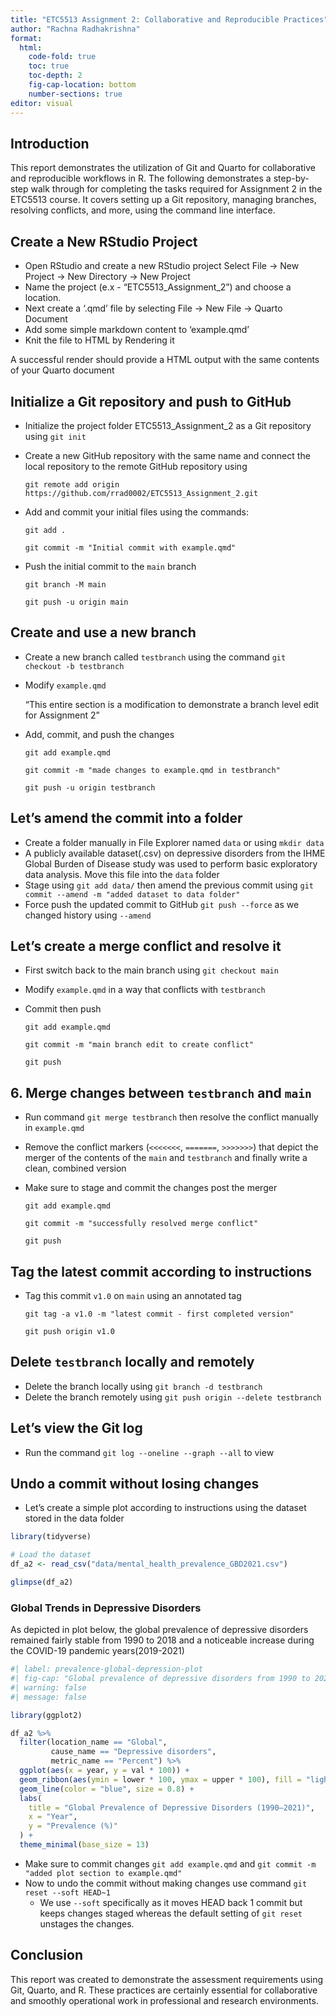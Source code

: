```yaml
---
title: "ETC5513 Assignment 2: Collaborative and Reproducible Practices"
author: "Rachna Radhakrishna"
format: 
  html:
    code-fold: true
    toc: true
    toc-depth: 2
    fig-cap-location: bottom
    number-sections: true
editor: visual
---
```


## Introduction

This report demonstrates the utilization of Git and Quarto for collaborative and reproducible workflows in R. The following demonstrates a step-by-step walk through for completing the tasks required for Assignment 2 in the ETC5513 course. It covers setting up a Git repository, managing branches, resolving conflicts, and more, using the command line interface.

## Create a New RStudio Project

-   Open RStudio and create a new RStudio project Select File → New Project → New Directory → New Project
-   Name the project (e.x - "ETC5513_Assignment_2") and choose a location.
-   Next create a ‘.qmd’ file by selecting File → New File → Quarto Document
-   Add some simple markdown content to ‘example.qmd’
-   Knit the file to HTML by Rendering it

A successful render should provide a HTML output with the same contents of your Quarto document

## Initialize a Git repository and push to GitHub

-   Initialize the project folder ETC5513_Assignment_2 as a Git repository using `git init`

-   Create a new GitHub repository with the same name and connect the local repository to the remote GitHub repository using

    `git remote add origin https://github.com/rrad0002/ETC5513_Assignment_2.git`

-   Add and commit your initial files using the commands:

    `git add .`

    `git commit -m "Initial commit with example.qmd"`

-   Push the initial commit to the `main` branch

    `git branch -M main`

    `git push -u origin main`

## Create and use a new branch

-   Create a new branch called `testbranch` using the command `git checkout -b testbranch`

-   Modify `example.qmd`

    "This entire section is a modification to demonstrate a branch level edit for Assignment 2"

-   Add, commit, and push the changes

    `git add example.qmd`

    `git commit -m "made changes to example.qmd in testbranch"`

    `git push -u origin testbranch`

## Let's amend the commit into a folder

-   Create a folder manually in File Explorer named `data` or using `mkdir data`
-   A publicly available dataset(.csv) on depressive disorders from the IHME Global Burden of Disease study was used to perform basic exploratory data analysis. Move this file into the `data` folder
-   Stage using `git add data/` then amend the previous commit using `git commit --amend -m "added dataset to data folder"`
-   Force push the updated commit to GitHub `git push --force` as we changed history using `--amend`

## Let's create a merge conflict and resolve it

-   First switch back to the main branch using `git checkout main`

-   Modify `example.qmd` in a way that conflicts with `testbranch`

-   Commit then push

    `git add example.qmd`

    `git commit -m "main branch edit to create conflict"`

    `git push`

## 6. Merge changes between `testbranch` and `main`

-   Run command `git merge testbranch` then resolve the conflict manually in `example.qmd`

-   Remove the conflict markers (`<<<<<<<`, `=======`, `>>>>>>>`) that depict the merger of the contents of the `main` and `testbranch` and finally write a clean, combined version

-   Make sure to stage and commit the changes post the merger

    `git add example.qmd`

    `git commit -m "successfully resolved merge conflict"`

    `git push`

## Tag the latest commit according to instructions

-   Tag this commit `v1.0` on `main` using an annotated tag

    `git tag -a v1.0 -m "latest commit - first completed version"`

    `git push origin v1.0`

## Delete `testbranch` locally and remotely

-   Delete the branch locally using `git branch -d testbranch`
-   Delete the branch remotely using `git push origin --delete testbranch`

## Let's view the Git log

-   Run the command `git log --oneline --graph --all` to view

## Undo a commit without losing changes

-   Let's create a simple plot according to instructions using the dataset stored in the data folder

```r
library(tidyverse)

# Load the dataset
df_a2 <- read_csv("data/mental_health_prevalence_GBD2021.csv")
```

```r
glimpse(df_a2)
```

### Global Trends in Depressive Disorders

As depicted in plot below, the global prevalence of depressive disorders remained fairly stable from 1990 to 2018 and a noticeable increase during the COVID-19 pandemic years(2019-2021)

```r
#| label: prevalence-global-depression-plot
#| fig-cap: "Global prevalence of depressive disorders from 1990 to 2021 with uncertainity bounds represented using the shaded area"
#| warning: false
#| message: false

library(ggplot2)

df_a2 %>%
  filter(location_name == "Global",
         cause_name == "Depressive disorders",
         metric_name == "Percent") %>%
  ggplot(aes(x = year, y = val * 100)) +
  geom_ribbon(aes(ymin = lower * 100, ymax = upper * 100), fill = "lightgray", alpha = 0.5) +
  geom_line(color = "blue", size = 0.8) +
  labs(
    title = "Global Prevalence of Depressive Disorders (1990–2021)",
    x = "Year",
    y = "Prevalence (%)"
  ) +
  theme_minimal(base_size = 13)
```

-   Make sure to commit changes `git add example.qmd` and `git commit -m "added plot section to example.qmd"`
-   Now to undo the commit without making changes use command `git reset --soft HEAD~1`
    -   We use `--soft` specifically as it moves HEAD back 1 commit but keeps changes staged whereas the default setting of `git reset` unstages the changes.

## Conclusion

This report was created to demonstrate the assessment requirements using Git, Quarto, and R. These practices are certainly essential for collaborative and smoothly operational work in professional and research environments.
